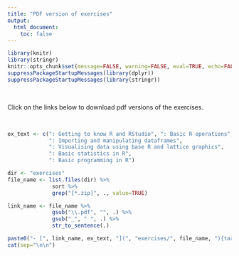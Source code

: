 ```yaml
---
title: "PDF version of exercises"
output: 
  html_document:
    toc: false
---
```


```r
library(knitr)
library(stringr)
knitr::opts_chunk$set(message=FALSE, warning=FALSE, eval=TRUE, echo=FALSE)
suppressPackageStartupMessages(library(dplyr))
suppressPackageStartupMessages(library(stringr))
```

\  

Click on the links below to download pdf versions of the exercises. 

\  

```r
ex_text <- c(": Getting to know R and RStudio", ": Basic R operations", 
             ": Importing and manipulating dataframes", 
             ": Visualising data using base R and lattice graphics",
             ": Basic statistics in R", 
             ": Basic programming in R")

dir <- "exercises"
file_name <- list.files(dir) %>%
              sort %>% 
              grep("[*.zip]", ., value=TRUE)

link_name <- file_name %>%
              gsub("\\.pdf", "", .) %>%
              gsub("_", " ", .) %>%
              str_to_sentence(.)

paste0("- [", link_name, ex_text, "](", "exercises/", file_name, "){target='_blank'}") %>%
cat(sep="\n\n")
              
```
